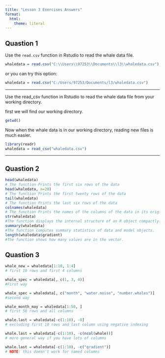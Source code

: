 ```yaml
---
title: "Lesson 3 Exercises Answers"
format:
  html: 
    theme: literal
---
```


## Quastion 1

Use the `read.csv` function in Rstudio to read the whale data file.

```r
whaledata = read.csv("C:\\Users\\97253\\Documents\\l3\\whaledata.csv")
```

or you can try this option:

```r
whaledata = read.csv("C:/Users/97253/Documents/l3/whaledata.csv")

```

___

Use the read_csv function in Rstudio to read the whale data file from your working directory.

first we will find our working directory.

```r
getwd()
```

Now when the whale data is in our working directory, reading new files is much easier.

```r
library(readr)
whaledata = read_csv("whaledata.csv")
```

___

## Quastion 2

```r
head(whaledata)
# The function Prints the first six rows of the data
head(whaledata, n=20)
# The function Prints the first twenty rows of the data
tail(whaledata)
# The function Prints the last six rows of the data
colnames(whaledata)
# The function Prints the names of the columns of the data in its original order
str(whaledata)
#The function displays the internal structure of an R object compactly.
summary(whaledata)
#The function computes summary statistics of data and model objects.
length(whaledata$gradient)
#The function shows how many values are in the vector.

```

## Quastion 3

```r
whale_new = whaledata[1:10, 1:4]
# first 10 rows and first 4 columns

whale_spec = whaledata[, c(1, 3, 4)] 
#First way

whale_spec = whaledata[, c("month", "water.noise", "number.whales")]    
#second way

whale_month_may = whaledata[1:50, ]  
# first 50 rows and all columns

whale.last = whaledata[-c(1:10), -8]  
# excluding first 10 rows and last column using negative indexing

whale.last = whaledata[-c(1:10), -c(ncol(whale))] 
# more general way if you have lots of columns

whale.last = whaledata[-c(1:10), -c("gradient")]   
# NOTE: this doesn't work for named columns


```



